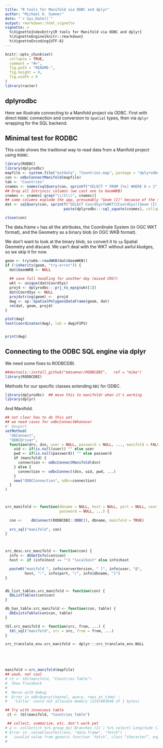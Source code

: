 ```yaml
---
title: "R tools for Manifold via ODBC and dplyr"
author: "Michael D. Sumner"
date: "`r Sys.Date()`"
output: rmarkdown::html_vignette
vignette: >
  %\VignetteIndexEntry{R tools for Manifold via ODBC and dplyr}
  %\VignetteEngine{knitr::rmarkdown}
  %\VignetteEncoding{UTF-8}
---
```

<!-- README.md is generated from README.Rmd. Please edit that file -->

```r
knitr::opts_chunk$set(
  collapse = TRUE,
  comment = "#>",
  fig.path = "README-", 
  fig.height = 9,
  fig.width = 9
)
library(raster)
```

## dplyrodbc

Here we illustrate connecting to a Manifold project via ODBC. 
First with direct `RODBC` connection and conversion to `Spatial` types, then via `dplyr` wrapping for the SQL backend. 

## Minimal test for RODBC

This code shows the tradtional way to read data from a Manifold project using `RODBC`. 


```r
library(RODBC)
library(dplyrodbc)
mapfile <- system.file("extdata", "Countries.map", package = "dplyrodbc")
con <- odbcConnectManifold(mapfile)
tab <- "Countries"
cnames <- names(sqlQuery(con, sprintf("SELECT * FROM [%s] WHERE 0 = 1", tab)))
## Drop all Intrinsic columns (we cast one to GeomWKB)
cnames <- cnames[-grep("\\(I\\)", cnames)]
## some columns explode the app, presumably "Geom (I)" because of the size of the binary blob
dat <- sqlQuery(con, sprintf("SELECT CoordSysToWKT(CCoordSys([Geom (I)])) AS [CoordSys], CGeomWKB([Geom (I)]) as [GeomWKB], %s FROM [%s]", 
                           paste(dplyrodbc:::sql_squote(cnames), collapse = ", "), tab), stringsAsFactors = FALSE)

close(con)
```


The data.frame `x` has all the attributes, the Coordinate System (in OGC WKT format), and the Geometry as a binary blob (in OGC WKB format). 

We don't want to look at the binary blob, so convert it to `sp` Spatial Geometry and discard. We can't deal with the WKT without awful kludges, so we skip it for now. 

```r

geom <- try(wkb::readWKB(dat$GeomWKB))
if (!inherits(geom, "try-error")) {
  dat$GeomWKB <- NULL
  
  ## save full handling for another day (mixed CRS?)
  wkt <- unique(dat$CoordSys)
  proj4 <- dplyrodbc:::prj_to_epsg(wkt[1])
  dat$CoordSys <- NULL
  proj4string(geom) <-  proj4
  dwg <- sp::SpatialPolygonsDataFrame(geom, dat)
  rm(dat, geom, proj4)
}

plot(dwg)
text(coordinates(dwg), lab = dwg$FIPS)


print(dwg)
```


## Connecting to the ODBC SQL engine via dplyr

We need some fixes to RODBCDBI. 

```r
##devtools::install_github("mdsumner/RODBCDBI",   ref = "mike")
library(RODBCDBI)
```


Methods for our specific  classes extending `DBI` for ODBC. 

```r
library(dplyrodbc)  ## move this to manifoldr when it's working
library(dplyr)
```

And Manifold. 

```r
## not clear how to do this yet
## we need cases for odbcConnectWhatever
#' @export
setMethod(
  "dbConnect", 
  "ODBCDriver", 
  function(drv, dsn, user = NULL, password = NULL, ..., manifold = FALSE){
    uid <- if(is.null(user)) "" else user
    pwd <- if(is.null(password)) "" else password
    if (manifold) {
      connection <- odbcConnectManifold(dsn) 
    } else {
      connection <- odbcConnect(dsn, uid, pwd, ...)
    }
    new("ODBCConnection", odbc=connection)
  }
)



src_manifold <- function(dbname = NULL, host = NULL, port = NULL, user = NULL,
                         password = NULL, ...) {
  
  con <-    dbConnect(RODBCDBI::ODBC(), dbname, manifold = TRUE)
  
  src_sql("manifold", con)
}



src_desc.src_manifold <- function(con) {
  info <- dbGetInfo(con$con)
  host <- if (info$host == "") "localhost" else info$host

  paste0("manifold ", info$serverVersion, " [", info$user, "@",
         host, ":", info$port, "/", info$dbname, "]")
}


db_list_tables.src_manifold <- function(con) {
  dbListTables(con$con)
}

db_has_table.src_manifold <- function(con, table) {
  dbExistsTable(con$con, table)
}

tbl.src_manifold <- function(src, from, ...) {
  tbl_sql("manifold", src = src, from = from, ...)
}

src_translate_env.src_manifold <- dplyr:::src_translate_env.NULL





manifold <-src_manifold(mapfile)
## woah, not cool
# ct <- tbl(manifold, "Countries Table")
#  Show Traceback
#  
#  Rerun with Debug
#  Error in odbcQuery(channel, query, rows_at_time) : 
#   'Calloc' could not allocate memory (2147483648 of 1 bytes) 

## Try with innocuous table
 ct <- tbl(manifold, "Countries Table")

 ## collect, summarize, etc. don't work yet
# a <- collect(ct %>% group_by(`Branches (I)`) %>% select(`Longitude (I)`, `Latitude (I)` ))
# Error in .valueClassTest(ans, "data.frame", "fetch") : 
#   invalid value from generic function ‘fetch’, class “character”, expected “data.frame”
# 

```




